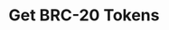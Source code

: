 ---
title: Get BRC-20 Tokens
description: Retrieves the running status of the Stacks Blockchain API.
toc: false
---
